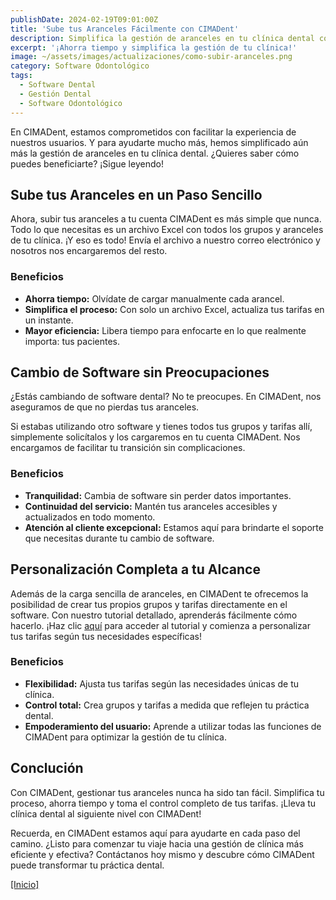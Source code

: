```yaml
---
publishDate: 2024-02-19T09:01:00Z
title: 'Sube tus Aranceles Fácilmente con CIMADent'
description: Simplifica la gestión de aranceles en tu clínica dental con CIMADent.
excerpt: '¡Ahorra tiempo y simplifica la gestión de tu clínica!'
image: ~/assets/images/actualizaciones/como-subir-aranceles.png
category: Software Odontológico
tags:
  - Software Dental
  - Gestión Dental
  - Software Odontológico
---
```


En CIMADent, estamos comprometidos con facilitar la experiencia de nuestros usuarios. Y para ayudarte mucho más, hemos simplificado aún más la gestión de aranceles en tu clínica dental. ¿Quieres saber cómo puedes beneficiarte? ¡Sigue leyendo!

## Sube tus Aranceles en un Paso Sencillo

Ahora, subir tus aranceles a tu cuenta CIMADent es más simple que nunca. Todo lo que necesitas es un archivo Excel con todos los grupos y aranceles de tu clínica. ¡Y eso es todo! Envía el archivo a nuestro correo electrónico y nosotros nos encargaremos del resto.

### Beneficios

- **Ahorra tiempo:** Olvídate de cargar manualmente cada arancel.
- **Simplifica el proceso:** Con solo un archivo Excel, actualiza tus tarifas en un instante.
- **Mayor eficiencia:** Libera tiempo para enfocarte en lo que realmente importa: tus pacientes.

## Cambio de Software sin Preocupaciones

¿Estás cambiando de software dental? No te preocupes. En CIMADent, nos aseguramos de que no pierdas tus aranceles.

Si estabas utilizando otro software y tienes todos tus grupos y tarifas allí, simplemente solicítalos y los cargaremos en tu cuenta CIMADent. Nos encargamos de facilitar tu transición sin complicaciones.

### Beneficios

- **Tranquilidad:** Cambia de software sin perder datos importantes.
- **Continuidad del servicio:** Mantén tus aranceles accesibles y actualizados en todo momento.
- **Atención al cliente excepcional:** Estamos aquí para brindarte el soporte que necesitas durante tu cambio de software.

## Personalización Completa a tu Alcance

Además de la carga sencilla de aranceles, en CIMADent te ofrecemos la posibilidad de crear tus propios grupos y tarifas directamente en el software. Con nuestro tutorial detallado, aprenderás fácilmente cómo hacerlo. ¡Haz clic [aquí](https://cimadent.cl/como-crear-aranceles/) para acceder al tutorial y comienza a personalizar tus tarifas según tus necesidades específicas!

### Beneficios

- **Flexibilidad:** Ajusta tus tarifas según las necesidades únicas de tu clínica.
- **Control total:** Crea grupos y tarifas a medida que reflejen tu práctica dental.
- **Empoderamiento del usuario:** Aprende a utilizar todas las funciones de CIMADent para optimizar la gestión de tu clínica.

## Conclución

Con CIMADent, gestionar tus aranceles nunca ha sido tan fácil. Simplifica tu proceso, ahorra tiempo y toma el control completo de tus tarifas. ¡Lleva tu clínica dental al siguiente nivel con CIMADent!

Recuerda, en CIMADent estamos aquí para ayudarte en cada paso del camino. ¿Listo para comenzar tu viaje hacia una gestión de clínica más eficiente y efectiva? Contáctanos hoy mismo y descubre cómo CIMADent puede transformar tu práctica dental.

[[Inicio]](#top)
